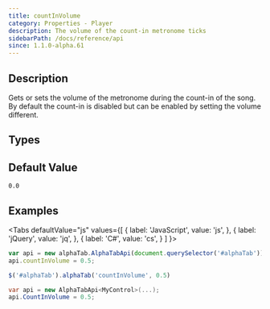 ```yaml
---
title: countInVolume
category: Properties - Player
description: The volume of the count-in metronome ticks
sidebarPath: /docs/reference/api
since: 1.1.0-alpha.61
---
```



## Description
Gets or sets the volume of the metronome during the count-in of the song. By default the count-in is disabled but can be enabled by setting the volume different.

## Types

<TypeTable>
    <TypeRow type="all" name="double" />
</TypeTable>

## Default Value

`0.0`

## Examples

<Tabs
  defaultValue="js"
  values={[
    { label: 'JavaScript', value: 'js', },
    { label: 'jQuery', value: 'jq', },
    { label: 'C#', value: 'cs', }
  ]
}>
<TabItem value="js">

```js
var api = new alphaTab.AlphaTabApi(document.querySelector('#alphaTab'));
api.countInVolume = 0.5;
```

</TabItem>
<TabItem value="jq">

```js
$('#alphaTab').alphaTab('countInVolume', 0.5)
```

</TabItem>
<TabItem value="cs">

```csharp
var api = new AlphaTabApi<MyControl>(...);
api.CountInVolume = 0.5;
```

</TabItem>
</Tabs>